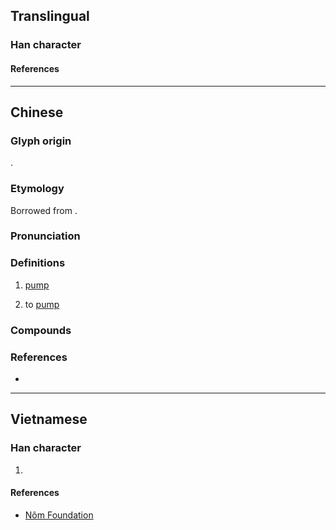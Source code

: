 {{character info}}
==Translingual==

===Han character===
{{Han char|rn=112|rad=石|as=04|sn=9|four=10232|canj=MRE,XMRE|ids=⿱石水}}

====References====
{{Han ref|kx=0619.121|dkj=17343|hdz=31576.080|uh=6CF5}}

----

==Chinese==
{{zh-forms}}
{{zh-wp|zh|yue}}

===Glyph origin===
{{Han etym}}
{{Han compound|石|水|t1=stone|t2=water|ls=ic}}.

===Etymology===
Borrowed from {{bor|zh|en|pump}}.

===Pronunciation===
{{zh-pron
|m=bèng
|c=bam1
|mn=xm,qz:pāng/zz:pōng/qz:pǎng
|cat=n,c:v
}}

===Definitions===
{{zh-hanzi}}

# [[pump]]
# {{lb|zh|Cantonese}} to [[pump]]

===Compounds===
{{zh-der|噴射泵|泵浦|真空泵|油泵|水泵|水錘泵|熱泵|離心泵|奶泵|氣泵|泵把|泵機|泵車|泵房|泵柄|泵站|鈉鉀泵}}

===References===
* {{R:yue:Hanzi}}

----

==Vietnamese==

===Han character===
{{vi-readings|rs=水05|reading=bơm}}

# {{rfdef|vi|sort=水05}}

====References====
* [http://nomfoundation.org/common/nom_details.php?codepoint=6cf5 Nôm Foundation]
